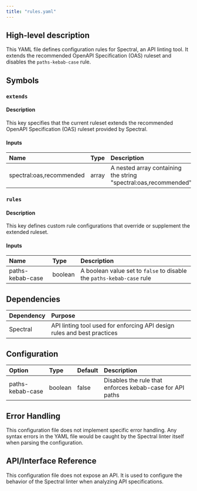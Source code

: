 ```yaml
---
title: "rules.yaml"
---
```


## High-level description
This YAML file defines configuration rules for Spectral, an API linting tool. It extends the recommended OpenAPI Specification (OAS) ruleset and disables the `paths-kebab-case` rule.

## Symbols

### `extends`
#### Description
This key specifies that the current ruleset extends the recommended OpenAPI Specification (OAS) ruleset provided by Spectral.

#### Inputs
| Name | Type | Description |
|:-----|:-----|:------------|
| spectral:oas,recommended | array | A nested array containing the string "spectral:oas,recommended" |

### `rules`
#### Description
This key defines custom rule configurations that override or supplement the extended ruleset.

#### Inputs
| Name | Type | Description |
|:-----|:-----|:------------|
| paths-kebab-case | boolean | A boolean value set to `false` to disable the `paths-kebab-case` rule |

## Dependencies
| Dependency | Purpose |
|:-----------|:--------|
| Spectral | API linting tool used for enforcing API design rules and best practices |

## Configuration
| Option | Type | Default | Description |
|:-------|:-----|:--------|:------------|
| paths-kebab-case | boolean | false | Disables the rule that enforces kebab-case for API paths |

## Error Handling
This configuration file does not implement specific error handling. Any syntax errors in the YAML file would be caught by the Spectral linter itself when parsing the configuration.

## API/Interface Reference
This configuration file does not expose an API. It is used to configure the behavior of the Spectral linter when analyzing API specifications.